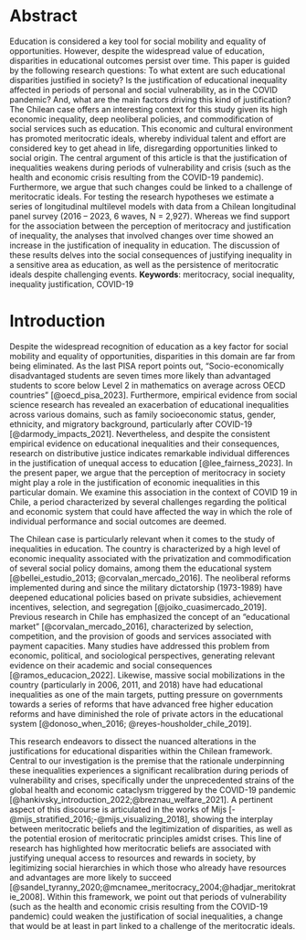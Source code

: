 # Abstract

Education is considered a key tool for social mobility and equality of opportunities. However, despite the widespread value of education, disparities in educational outcomes persist over time. This paper is guided by the following research questions: To what extent are such educational disparities justified in society? Is the justification of educational inequality affected in periods of personal and social vulnerability, as in the COVID pandemic? And, what are the main factors driving this kind of justification? The Chilean case offers an interesting context for this study given its high economic inequality, deep neoliberal policies, and commodification of social services such as education. This economic and cultural environment has promoted meritocratic ideals, whereby individual talent and effort are considered key to get ahead in life, disregarding opportunities linked to social origin. The central argument of this article is that the justification of inequalities weakens during periods of vulnerability and crisis (such as the health and economic crisis resulting from the COVID-19 pandemic). Furthermore, we argue that such changes could be linked to a challenge of meritocratic ideals. For testing the research hypotheses we estimate a series of longitudinal multilevel models with data from a Chilean longitudinal panel survey (2016 – 2023, 6 waves, N = 2,927). Whereas we find support for the association between the perception of meritocracy and justification of inequality, the analyses that involved changes over time showed an increase in the justification of inequality in education. The discussion of these results delves into the social consequences of justifying inequality in a sensitive area as education, as well as the persistence of meritocratic ideals despite challenging events.\newline
  **Keywords**: meritocracy, social inequality, inequality justification, COVID-19

# Introduction

Despite the widespread recognition of education as a key factor for social mobility and equality of opportunities, disparities in this domain are far from being eliminated. As the last PISA report points out, “Socio-economically disadvantaged students are seven times more likely than advantaged students to score below Level 2 in mathematics on average across OECD countries” [@oecd_pisa_2023]. Furthermore, empirical evidence from social science research has revealed an exacerbation of educational inequalities across various domains, such as family socioeconomic status, gender, ethnicity, and migratory background, particularly after COVID-19 [@darmody_impacts_2021]. Nevertheless, and despite the consistent empirical evidence on educational inequalities and their consequences, research on distributive justice indicates remarkable individual differences in the justification of unequal access to education [@lee_fairness_2023]. In the present paper, we argue that the perception of meritocracy in society might play a role in the justification of economic inequalities in this particular domain. We examine this association in the context of COVID 19 in Chile, a period characterized by several challenges regarding the political and economic system that could have affected the way in which the role of individual performance and social outcomes are deemed.

The Chilean case is particularly relevant when it comes to the study of inequalities in education. The country is characterized by a high level of economic inequality associated with the privatization and commodification of several social policy domains, among them the educational system [@bellei_estudio_2013; @corvalan_mercado_2016]. The neoliberal reforms implemented during and since the military dictatorship (1973-1989) have deepened educational policies based on private subsidies, achievement incentives, selection, and segregation [@joiko_cuasimercado_2019]. Previous research in Chile has emphasized the concept of an "educational market" [@corvalan_mercado_2016], characterized by selection, competition, and the provision of goods and services associated with payment capacities. Many studies have addressed this problem from economic, political, and sociological perspectives, generating relevant evidence on their academic and social consequences [@ramos_educacion_2022]. Likewise, massive social mobilizations in the country (particularly in 2006, 2011, and 2018) have had educational inequalities as one of the main targets, putting pressure on governments towards a series of reforms that have advanced free higher education reforms and have diminished the role of private actors in the educational system [@donoso_when_2016; @reyes-housholder_chile_2019].

This research endeavors to dissect the nuanced alterations in the justifications for educational disparities within the Chilean framework. Central to our investigation is the premise that the rationale underpinning these inequalities experiences a significant recalibration during periods of vulnerability and crises, specifically under the unprecedented strains of the global health and economic cataclysm triggered by the COVID-19 pandemic [@hankivsky_introduction_2022;@breznau_welfare_2021]. A pertinent aspect of this discourse is articulated in the works of Mijs [-@mijs_stratified_2016;-@mijs_visualizing_2018], showing the interplay between meritocratic beliefs and the legitimization of disparities, as well as the potential erosion of meritocratic principles amidst crises. This line of research has highlighted how meritocratic beliefs are associated with justifying unequal access to resources and rewards in society, by legitimizing social hierarchies in which those who already have resources and advantages are more likely to succeed [@sandel_tyranny_2020;@mcnamee_meritocracy_2004;@hadjar_meritokratie_2008]. Within this framework, we point out that periods of vulnerability (such as the health and economic crisis resulting from the COVID-19 pandemic) could weaken the justification of social inequalities, a change that would be at least in part linked to a challenge of the meritocratic ideals.  
